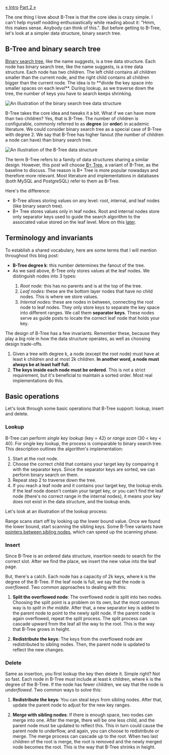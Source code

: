 ---
---


<Layout
  stickyAsideId="sticky-aside"
  title="B-Tree Under a Microscope - Part 1: The Basics"
  description="A deep dive into the B-Tree data structure: Learn everything
  from basic operations to variations and various optimizations.">
<div slot="aside" id="sticky-aside" class="sticky mt-12">
  <TableOfContents
    headings={[
      {
        depth: 2,
        slug: 'b-tree-and-binary-search-tree',
        text: 'B-Tree and binary search tree'
      },
      {
        depth: 2,
        slug: 'terminology-and-invariants',
        text: 'Terminology and invariants'
      },
      { depth: 2, slug: 'basic-operations', text: 'Basic operations' },
      { depth: 3, slug: 'lookup', text: 'Lookup' },
      { depth: 3, slug: 'insert', text: 'Insert' },
      { depth: 3, slug: 'delete', text: 'Delete' }
    ]}
    client:only="preact"
  />
  <div class="mt-4 flex justify-between text-base text-stone-600">
    <a href="/btree-under-a-microscope/intro" class="hover:underline underline-offset-4">« Intro</a>
    <a href="/btree-under-a-microscope/databases" class="hover:underline underline-offset-4">Part 2 »</a>
  </div>
</div>

<PartHeading
  text="The Basics"
  part={1}
  githubLink="https://github.com/Goose97/ducnguyen.space/blob/main/src/pages/btree-under-a-microscope/basics.mdx"
/>

The one thing I love about B-Tree is that the core idea is crazy simple. I
can't help myself nodding enthusiastically while reading about it: "Hmm, this
makes sense. Anybody can think of this.". But before getting to B-Tree, let's
look at a simpler data structure, binary search tree.

## B-Tree and binary search tree

<p>
  <a href="https://en.wikipedia.org/wiki/Binary_search_tree" rel="noopener noreferrer"
    target="_blank" class="link">Binary search tree</a>,
  like the name suggests, is a tree data structure. Each node has
  binary search tree, like the name suggests, is a tree data structure. Each node has
  two children. The left child contains all children smaller than the current
  node, and the right child contains all children bigger than the current node.
  The idea is to **divide the key space into smaller spaces on each level**.
  During lookup, as we traverse down the tree, the number of keys you have to
  search keeps shrinking.
</p>

<Image src={binarySearchTree} alt="An illustration of the binary search tree data structure" class="my-8 max-w-xs mx-auto" />

B-Tree takes the core idea and tweaks it a bit. What if we can have more than
two children? Yes, that is B-Tree. The number of children is configurable,
commonly referred to as **degree** (or **order**) in academic literature. We
could consider binary search tree as a special case of B-Tree with degree 2. We say
that B-Tree has higher fanout (the number of children a node can have) than
binary search tree.

<Image src={plainBtree} alt="An illustration of the B-Tree data structure" class="custom-image" />

<Callout title="B+ Tree">
  <p>The term B-Tree refers to a family of data structures sharing a similar
    design. However, this post will choose
    <a
      href="https://en.wikipedia.org/wiki/B%2B_tree"
      rel="noopener noreferrer"
      target="_blank"
      class="link"
    >B+ Tree</a>,
    a variant of B-Tree, as the
    baseline to discuss. The reason is B+ Tree is more popular nowadays and
    therefore more relevant. Most literature and implementations in databases
    (both MySQL and PostgreSQL) refer to them as B-Tree.</p>
  <p class="!mb-2">Here's the difference:</p>
  <ul class="list-disc pl-10">
    <li>B-Tree allows storing values on any level: root, internal, and leaf
      nodes (like binary search tree).</li>
    <li>B+ Tree stores values only in leaf nodes. Root and internal nodes store
      only separator keys used to guide the search algorithm to the associated
      value stored on the leaf level. More on this
      <a
        href="/btree-under-a-microscope/variations#b-plus-tree"
        rel="noopener noreferrer"
        target="_blank"
        class="link"
      >later</a>.</li>
  </ul>
</Callout>

## Terminology and invariants

To establish a shared vocabulary, here are some terms that I will mention
throughout this blog post:

<ul class="list-disc pl-10">
  <li><strong>B-Tree degree k</strong>: this number determines the fanout of the tree.</li>
  <li>As we said above, B-Tree only stores values at the leaf nodes. We
    distinguish nodes into 3 types:</li>
  <ol class="list-decimal pl-10">
    <li><em>Root node:</em> this has no parents and is at the top of the tree.</li>
    <li><em>Leaf nodes:</em> these are the bottom layer nodes that have no
      child nodes. This is where we store values.</li>
    <li><em>Internal nodes:</em> these are nodes in between, connecting the
      root node to leaf nodes. They only store keys to separate the key space
      into different ranges. We call them <strong>separator keys</strong>.
      These nodes serve as guide posts to locate the correct leaf node that
      holds your key.</li>
  </ol>
</ul>

The design of B-Tree has a few invariants. Remember these, because they play a
big role in how the data structure operates, as well as choosing design
trade-offs.

<ol class="list-disc pl-10">
  <li>Given a tree with degree k, a node (except the root node) must have at
    least k children and at most 2k children. <strong>In another word, a node
      must always be at least half full.</strong></li>
  <li><strong>The keys inside each node must be ordered</strong>. This is not a
    strict requirement, but it's beneficial to maintain a sorted order. Most
    real implementations do this.</li>
</ol>

## Basic operations

Let's look through some basic operations that B-Tree support: lookup, insert and delete.

### Lookup

B-Tree can perform <em>single key lookup</em> (key = 42) or <em>range scan</em>
(30 < key < 40). For single key lookup, the process is comparable
to binary search tree. This description outlines the algorithm's implementation:

<ol
  class="list-decimal pl-10">
  <li>Start at the root node.</li>
  <li>Choose the correct child that contains your target key by comparing it
    with the separator keys. Since the separator keys are sorted, we can
    perform binary search on them.</li>
  <li>Repeat step 2 to traverse down the tree.</li>
  <li>If you reach a leaf node and it contains your target key, the lookup
    ends. If the leaf node doesn't contain your target key, or you can't find
    the leaf node (there's no correct range in the internal nodes), it means
    your key does not exist in the data structure, and the lookup ends.</li>
</ol>

Let's look at an illustration of the lookup process:

<AnimationVideo
  src="/videos/lookup.mp4"
  client:load
/>

<p>
  Range scans start off by looking up the lower bound value. Once we found the
  lower bound, start scanning the sibling keys. Some B-Tree variants have
  <a
    href="/btree-under-a-microscope/optimizations#sibling-pointers"
    rel="noopener noreferrer"
    target="_blank"
    class="link">pointers between sibling nodes</a>,
  which can speed up the scanning phase.
</p>

### Insert

Since B-Tree is an ordered data structure, insertion needs to search for the
correct slot. After we find the place, we insert the new value into the leaf page.

But, there's a catch. Each node has a capacity of 2k keys, where k is the
degree of the B-Tree. If the leaf node is full, we say that the node is
*overflowed*. Two common approaches to dealing with this:

<ol class="list-decimal pl-10" start="1">
  <li><b>Split the overflowed node</b>: The overflowed node is split into two nodes.
    Choosing the split point is a problem on its own, but the most common way
    is to <em>split in the middle</em>. After that, a new separator key is
    added to the parent node to point to the newly split node. If the parent
    node is again overflowed, repeat the split process. The split process can
    cascade upward from the leaf all the way to the root. This is the way that
    B-Tree grows in height.</li>
</ol>

<div class="pl-10">
  <AnimationVideo
    src="/videos/insert-split.mp4"
    keyMoments={[
      { time: 1.5, text: "Find insert position" },
      { time: 7, text: "Insert and split leaf node" },
      { time: 12, text: "Split cascades up to internal node" },
      { time: 19, text: "Split cascades up to root node" },
      { time: 27, text: "Create new root node" },
    ]}
    client:load
  />
</div>

<ol class="list-decimal pl-10" start="2">
  <li><b>Redistribute the keys</b>: The keys from the overflowed node are
    redistributed to sibling nodes. Then, the parent node is updated to reflect
    the new changes.</li>
</ol>

<div class="pl-10">
  <AnimationVideo
    src="/videos/insert-redistribute.mp4"
    keyMoments={[
      { time: 1.5, text: "Find insert position" },
      { time: 7, text: "Insert new key" },
      { time: 12, text: "Redistribute keys" },
      { time: 15, text: "Update parent node" },
    ]}
    client:load
  />
</div>

### Delete

Same as insertion, you first lookup the key then delete it. Simple right?
Not so fast. Each node in B-Tree must include at least k children, where k is
the degree of the B-Tree. If the node has fewer children, we say that the node
is *underflowed*. Two common ways to solve this:

<ol class="list-decimal pl-10" start="1">
  <li><b>Redistribute the keys</b>: You can steal keys from sibling nodes.
    After that, update the parent node to adjust for the new key ranges.</li>
</ol>

<div class="pl-10">
  <AnimationVideo
    src="/videos/delete-redistribute.mp4"
    keyMoments={[
      { time: 1.5, text: "Lookup key" },
      { time: 8, text: "Delete key" },
      { time: 12, text: "Redistribute keys" },
      { time: 15, text: "Update parent node" },
    ]}
    client:load
  />
</div>

<ol class="list-decimal pl-10" start="2">
  <li><b>Merge with sibling nodes</b>: If there is enough space, two nodes can
    merge into one. After the merge, there will be one less child, and the
    parent node must be updated to reflect this. This in turn could cause the
    parent node to underflow, and again, you can choose to redistribute or
    merge. The merge process can cascade up to the root. When two last children
    of the root is merge, the root is removed and the newly merged node becomes
    the root. This is the way that B-Tree shrinks in height.</li>
</ol>

<div class="pl-10">
  <AnimationVideo
    src="/videos/delete-merge.mp4"
    keyMoments={[
      { time: 1.5, text: "Lookup key" },
      { time: 8, text: "Delete key" },
      { time: 11, text: "Merge nodes" },
      { time: 14, text: "Update parent node" },
    ]}
    client:load
  />
</div>

<ChapterLink text="Continue to Part 2: Databases" href="/btree-under-a-microscope/databases" />

</Layout>
